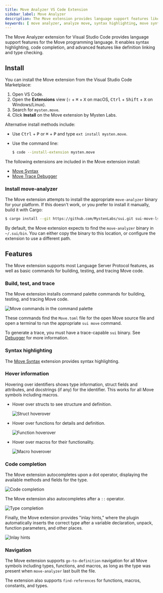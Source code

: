 ```yaml
---
title: Move Analyzer VS Code Extension
sidebar_label: Move Analyzer
description: The Move extension provides language support features like code navigation, completion, and diagnostics for Move source code.
keywords: [ move analyzer, analyze move, syntax highlighting, move syntax highlight, move syntax, code completion, vs code, analyze in vs code, visual studio code, move extension, vs code extension, move vs code extension, analyzing, analyze interface ]
---
```


The Move Analyzer extension for Visual Studio Code provides language support features for the Move programming language. It enables syntax highlighting, code completion, and advanced features like definition linking and type checking.

## Install

You can install the Move extension from the Visual Studio Code Marketplace:

1. Open VS Code.
1. Open the **Extensions** view (<kbd>⇧</kbd> + <kbd>⌘</kbd> + <kbd>X</kbd> on macOS, <kbd>Ctrl</kbd> + <kbd>Shift</kbd> + <kbd>X</kbd> on Windows/Linux).
1. Search for `mysten.move`.
1. Click **Install** on the Move extension by Mysten Labs.

Alternative install methods include:

  - Use <kbd>Ctrl</kbd> + <kbd>P</kbd> or <kbd>⌘</kbd> + <kbd>P</kbd> and type `ext install mysten.move`.
  - Use the command line: 

      ```sh
      $ code --install-extension mysten.move
      ```

The following extensions are included in the Move extension install:

- [Move Syntax](https://marketplace.visualstudio.com/items?itemName=damirka.move-syntax)
- [Move Trace Debugger](https://marketplace.visualstudio.com/items?itemName=mysten.move-trace-analyze)

### Install move-analyzer

The Move extension attempts to install the appropriate `move-analyzer` binary for your platform. If this doesn't work, or you prefer to install it manually, build it with Cargo:

```sh
$ cargo install --git https://github.com/MystenLabs/sui.git sui-move-lsp
```

By default, the Move extension expects to find the `move-analyzer` binary in `~/.sui/bin`. You can either copy the binary to this location, or configure the extension to use a different path. 

## Features

The Move extension supports most Language Server Protocol features, as well as basic commands for building, testing, and tracing Move code.

### Build, test, and trace

The Move extension installs command palette commands for building, testing, and tracing Move code. 

![Move commands in the command palette](./images/commands.png)

These commands find the `Move.toml` file for the open Move source file and open a terminal to run the appropriate `sui move` command.

To generate a trace, you must have a trace-capable `sui` binary. See [Debugger](./debugger.mdx) for more information.

### Syntax highlighting

The [Move Syntax](https://marketplace.visualstudio.com/items?itemName=damirka.move-syntax) extension provides syntax highlighting.

### Hover information

Hovering over identifiers shows type information, struct fields and attributes, and docstrings (if any) for the identifier. This works for all Move symbols including macros. 

- Hover over structs to see structure and definition.

  ![Struct hoverover](./images/hover_struct.png)

- Hover over functions for details and definition.

  ![Function hoverover](./images/hover_fun.png)

- Hover over macros for their functionality.

  ![Macro hoverover](./images/hover_macros.png)

### Code completion

The Move extension autocompletes upon a dot operator, displaying the available methods and fields for the type.

![Code completion](./images/dot_completion.png)

The Move extension also autocompletes after a `::` operator.

![Type completion](./images/colon_completion.png)

Finally, the Move extension provides "inlay hints," where the plugin automatically inserts the correct type after a variable declaration, unpack, function parameters, and other places.

![Inlay hints](./images/inlay_hint.png)

### Navigation

The Move extension supports `go-to-definition` navigation for all Move symbols including types, functions, and macros, as long as the type was present when `move-analyzer` last built the file. 

The extension also supports `find-references` for functions, macros, constants, and types.